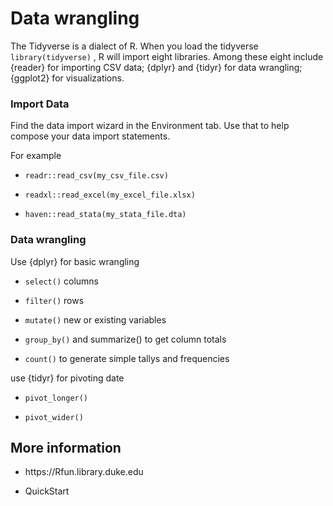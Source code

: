 # Data wrangling

The Tidyverse is a dialect of R. When you load the tidyverse `library(tidyverse)` , R will import eight libraries. Among these eight include {reader} for importing CSV data; {dplyr} and {tidyr} for data wrangling; {ggplot2} for visualizations. \

### Import Data

Find the data import wizard in the Environment tab. Use that to help compose your data import statements.

For example

-   `readr::read_csv(my_csv_file.csv)`

-   `readxl::read_excel(my_excel_file.xlsx)`

-   `haven::read_stata(my_stata_file.dta)`

### Data wrangling

Use {dplyr} for basic wrangling

-   `select()` columns

-   `filter()` rows

-   `mutate()` new or existing variables

-   `group_by()` and summarize() to get column totals

-   `count()` to generate simple tallys and frequencies

use {tidyr} for pivoting date

-   `pivot_longer()`

-   `pivot_wider()`

## More information

-   https://Rfun.library.duke.edu

-   QuickStart
